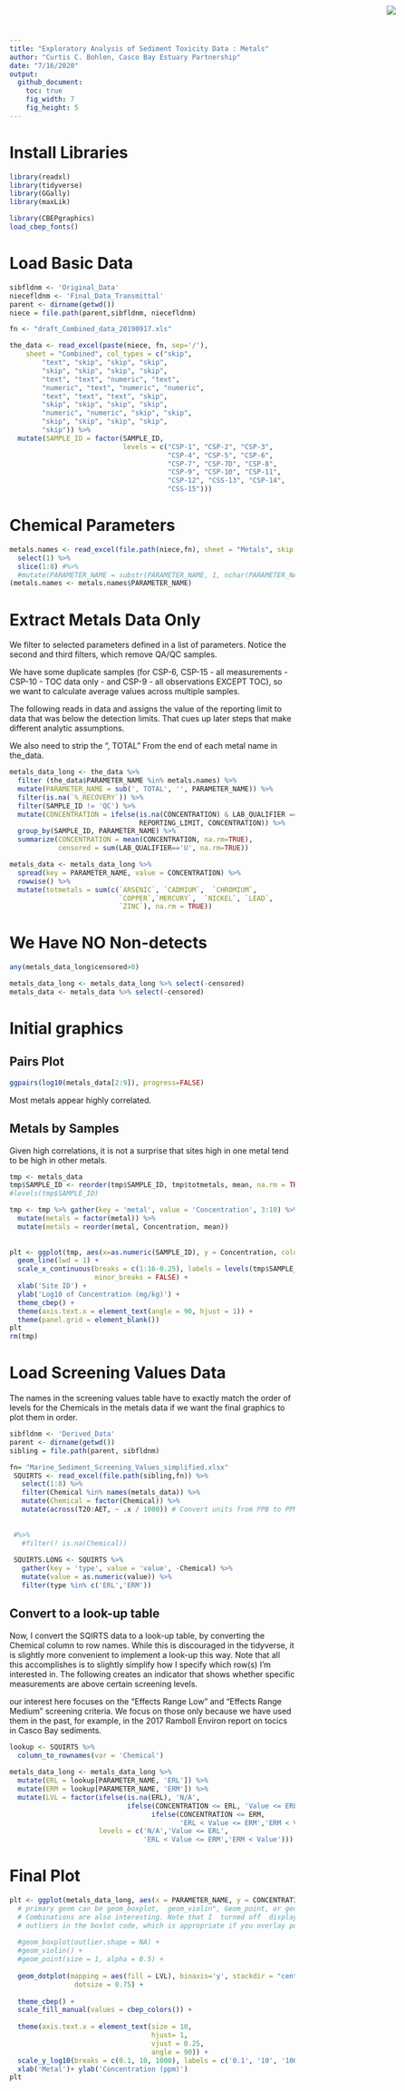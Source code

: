```yaml
---
title: "Exploratory Analysis of Sediment Toxicity Data : Metals"
author: "Curtis C. Bohlen, Casco Bay Estuary Partnership"
date: "7/16/2020"
output:
  github_document:
    toc: true
    fig_width: 7
    fig_height: 5
---
```


<img
  src="https://www.cascobayestuary.org/wp-content/uploads/2014/04/logo_sm.jpg"
  style="position:absolute;top:10px;right:50px;" />

# Install Libraries
```r
library(readxl)
library(tidyverse)
library(GGally)
library(maxLik)

library(CBEPgraphics)
load_cbep_fonts()
```

# Load Basic Data
```r
sibfldnm <- 'Original_Data'
niecefldnm <- 'Final_Data_Transmittal'
parent <- dirname(getwd())
niece = file.path(parent,sibfldnm, niecefldnm)

fn <- "draft_Combined_data_20190917.xls"

the_data <- read_excel(paste(niece, fn, sep='/'), 
    sheet = "Combined", col_types = c("skip", 
        "text", "skip", "skip", "skip", 
        "skip", "skip", "skip", "skip", 
        "text", "text", "numeric", "text", 
        "numeric", "text", "numeric", "numeric", 
        "text", "text", "text", "skip", 
        "skip", "skip", "skip", "skip", 
        "numeric", "numeric", "skip", "skip", 
        "skip", "skip", "skip", "skip", 
        "skip")) %>%
  mutate(SAMPLE_ID = factor(SAMPLE_ID,
                            levels = c("CSP-1", "CSP-2", "CSP-3",
                                       "CSP-4", "CSP-5", "CSP-6",
                                       "CSP-7", "CSP-7D", "CSP-8",
                                       "CSP-9", "CSP-10", "CSP-11",
                                       "CSP-12", "CSS-13", "CSP-14",
                                       "CSS-15")))
```

# Chemical Parameters
```r
metals.names <- read_excel(file.path(niece,fn), sheet = "Metals", skip = 3) %>%
  select(1) %>%
  slice(1:8) #%>%
  #mutate(PARAMETER_NAME = substr(PARAMETER_NAME, 1, nchar(PARAMETER_NAME)-7))
(metals.names <- metals.names$PARAMETER_NAME)
```

# Extract Metals Data Only
We filter to selected parameters defined in a list of parameters.  Notice the 
second and third filters, which remove QA/QC samples.  

We have some duplicate samples (for CSP-6, CSP-15 - all measurements - CSP-10 - 
TOC data only - and CSP-9 - all observations EXCEPT TOC), so we want to 
calculate average values across multiple samples.

The following reads in data and assigns the value of the reporting limit to data 
that was below the detection limits.  That cues up later steps that make 
different analytic assumptions.

We also need to strip the ", TOTAL" From the end of each metal name in the_data.

```r
metals_data_long <- the_data %>%
  filter (the_data$PARAMETER_NAME %in% metals.names) %>%
  mutate(PARAMETER_NAME = sub(', TOTAL', '', PARAMETER_NAME)) %>%
  filter(is.na(`%_RECOVERY`)) %>%
  filter(SAMPLE_ID != 'QC') %>%
  mutate(CONCENTRATION = ifelse(is.na(CONCENTRATION) & LAB_QUALIFIER == 'U',
                                REPORTING_LIMIT, CONCENTRATION)) %>%
  group_by(SAMPLE_ID, PARAMETER_NAME) %>%
  summarize(CONCENTRATION = mean(CONCENTRATION, na.rm=TRUE),
            censored = sum(LAB_QUALIFIER=='U', na.rm=TRUE))

metals_data <- metals_data_long %>%
  spread(key = PARAMETER_NAME, value = CONCENTRATION) %>%
  rowwise() %>%
  mutate(totmetals = sum(c(`ARSENIC`, `CADMIUM`,  `CHROMIUM`,
                           `COPPER`,`MERCURY`,  `NICKEL`, `LEAD`,
                           `ZINC`), na.rm = TRUE))
```

# We Have NO Non-detects
```r
any(metals_data_long$censored>0)

metals_data_long <- metals_data_long %>% select(-censored)
metals_data <- metals_data %>% select(-censored)
```

# Initial graphics
## Pairs Plot
```r
ggpairs(log10(metals_data[2:9]), progress=FALSE)
```
Most metals appear highly correlated.

## Metals by Samples
Given high correlations, it is not a surprise that sites high in one metal tend 
to be high in other metals.
```r
tmp <- metals_data
tmp$SAMPLE_ID <- reorder(tmp$SAMPLE_ID, tmp$totmetals, mean, na.rm = TRUE)
#levels(tmp$SAMPLE_ID)

tmp <- tmp %>% gather(key = 'metal', value = 'Concentration', 3:10) %>%
  mutate(metals = factor(metal)) %>%
  mutate(metals = reorder(metal, Concentration, mean))
 
  
plt <- ggplot(tmp, aes(x=as.numeric(SAMPLE_ID), y = Concentration, color = metals)) +
  geom_line(lwd = 1) +
  scale_x_continuous(breaks = c(1:16-0.25), labels = levels(tmp$SAMPLE_ID),
                     minor_breaks = FALSE) +
  xlab('Site ID') +
  ylab('Log10 of Concentration (mg/kg)') +
  theme_cbep() +
  theme(axis.text.x = element_text(angle = 90, hjust = 1)) +
  theme(panel.grid = element_blank()) 
plt
rm(tmp)
```


# Load Screening Values Data
The names in the screening values table have to exactly match the order of 
levels for the Chemicals in the metals data if we want the final graphics to 
plot them in order.
```r
sibfldnm <- 'Derived_Data'
parent <- dirname(getwd())
sibling = file.path(parent, sibfldnm)

fn= "Marine_Sediment_Screening_Values_simplified.xlsx"
 SQUIRTS <- read_excel(file.path(sibling,fn)) %>%
   select(1:8) %>%
   filter(Chemical %in% names(metals_data)) %>%
   mutate(Chemical = factor(Chemical)) %>%
   mutate(across(T20:AET, ~ .x / 1000)) # Convert units from PPB to PPM
 
 
 #%>%
   #filter(! is.na(Chemical))
 
 SQUIRTS.LONG <- SQUIRTS %>%
   gather(key = 'type', value = 'value', -Chemical) %>%
   mutate(value = as.numeric(value)) %>%
   filter(type %in% c('ERL','ERM'))

```

## Convert to a look-up table
Now, I convert the SQIRTS data to a look-up table, by converting the Chemical
column to row names. While this is discouraged in the tidyverse, it is slightly
more convenient to implement a look-up this way. Note that all this accomplishes
is to slightly simplify how I specify which row(s) I'm interested in.  The
following creates an indicator that shows whether specific measurements are
above certain screening levels.

our interest here focuses on the "Effects Range Low" and "Effects Range Medium"
screening criteria.  We focus on those only because we have used them in the
past, for example, in the 2017 Ramboll Environ report on tocics in Casco Bay
sediments.

```r
lookup <- SQUIRTS %>%
  column_to_rownames(var = 'Chemical')
  
metals_data_long <- metals_data_long %>%
  mutate(ERL = lookup[PARAMETER_NAME, 'ERL']) %>%
  mutate(ERM = lookup[PARAMETER_NAME, 'ERM']) %>%
  mutate(LVL = factor(ifelse(is.na(ERL), 'N/A',
                             ifelse(CONCENTRATION <= ERL, 'Value <= ERL',
                                   ifelse(CONCENTRATION <= ERM,
                                          'ERL < Value <= ERM','ERM < Value'))),
                      levels = c('N/A','Value <= ERL',
                                 'ERL < Value <= ERM','ERM < Value')))
```

# Final Plot

```r
plt <- ggplot(metals_data_long, aes(x = PARAMETER_NAME, y = CONCENTRATION)) +
  # primary geom can be geom_boxplot,  geom_violin", Geom_point, or geom_dotplot
  # Combinations are also interesting. Note that I  turned off  display of
  # outliers in the boxlot code, which is appropriate if you overlay points.
  
  #geom_boxplot(outlier.shape = NA) +
  #geom_violin() +
  #geom_point(size = 1, alpha = 0.5) +
  
  geom_dotplot(mapping = aes(fill = LVL), binaxis='y', stackdir = "center",
                dotsize = 0.75) +
 
  theme_cbep() +
  scale_fill_manual(values = cbep_colors()) +
  
  theme(axis.text.x = element_text(size = 10, 
                                   hjust= 1, 
                                   vjust = 0.25, 
                                   angle = 90)) + 
  scale_y_log10(breaks = c(0.1, 10, 1000), labels = c('0.1', '10', '1000')) +
  xlab('Metal')+ ylab('Concentration (ppm)')
plt
```

